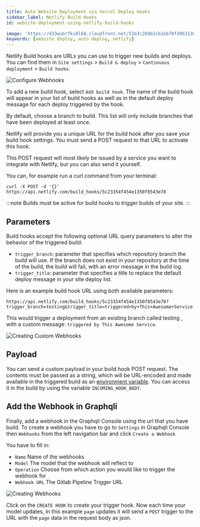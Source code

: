 ```yaml
---
title: Auto Website Deployment via Vercel Deploy Hooks
sidebar_label: Netlify Build Hooks
id: website-deployment-using-netlify-build-hooks

image: 'https://d33wubrfki0l68.cloudfront.net/51b3c2b9b2cb2eb70fd9631385a2b0d2bc60b1ea/45997/images/configure-builds-build-hooks.png'
keywords: [website deploy, auto deploy, netlify]
---
```

<head>
    <meta property="og:type" content="article" />
</head>


Netlify Build hooks are URLs you can use to trigger new builds and deploys. You can find them in `Site settings` > `Build & deploy` > `Continuous deployment` > `Build hooks`.

<img alt='Configure Webhooks' width='auto' height='auto' src='https://d33wubrfki0l68.cloudfront.net/51b3c2b9b2cb2eb70fd9631385a2b0d2bc60b1ea/45997/images/configure-builds-build-hooks.png' />

To add a new build hook, select `Add build hook`. The name of the build hook will appear in your list of build hooks as well as in the default deploy message
for each deploy triggered by the hook.

By default, choose a branch to build. This list will only include branches that have been deployed at least once.

Netlify will provide you a unique URL for the build hook after you save your build hook settings. You must send a POST request to that URL to activate this hook.

This POST request will most likely be issued by a service you want to integrate with Netlify, but you can also send it yourself.

You can, for example run a curl command from your terminal:

```shell
curl -X POST -d '{}' https://api.netlify.com/build_hooks/5c23354f454e1350f8543e78
```

:::note
Builds must be active for build hooks to trigger builds of your site.
:::

## Parameters
Build hooks accept the following optional URL query parameters to alter the behavior of the triggered build:

  * `trigger_branch`: parameter that specifies which repository branch the build will use. If the branch does not exist in your repository at the time of the build, the build will fail, with an error message in the build log.
  * `trigger_title`: parameter that specifies a title to replace the default deploy message in your site deploy list.

Here is an example build hook URL using both available parameters:

```shell
https://api.netlify.com/build_hooks/5c23354f454e1350f8543e78?trigger_branch=testing&trigger_title=triggered+by+This+Awesome+Service
```
This would trigger a deployment from an existing branch called  testing , with a custom message: `triggered by This Awesome Service`.

<img alt='Creating Custom Webhooks' width='auto' height='auto' src='https://d33wubrfki0l68.cloudfront.net/17b4f950c26d0ff61f0348991cec52763b8b5ad4/f6fd6/images/configure-builds-custom-hook-deploy.png' />

## Payload
You can send a custom payload in your build hook POST request. The contents must be passed as a string, which will be URL-encoded and made available
in the triggered build as an [environment variable](https://docs.netlify.com/configure-builds/environment-variables/#build-hook-metadata-and-payload).
You can access it in the build by using the variable `INCOMING_HOOK_BODY`.


## Add the Webhook in Graphqli

Finally, add a webhook in the Graphqli Console using the url that you have build. To create a webhook you have to go to `Settings` in Graphqli Console then `Webhooks` from the left
navigation bar and click `Create a Webhook`

You  have to fill in:

  * `Name` Name of the webhooks
  * `Model` The model that the webhook will reflect to
  * `Operation` Choose from which action you would like to trigger the webhook for
  * `Webhook URL` The Gitlab Pipeline Trigger URL

<img alt='Creating Webhooks' width='auto' height='auto' src='https://cdn.apito.io/media/apito_documentation/PPVS1LJSN9_graphqli_webhooks_create.png' />

Click on the `CREATE HOOK` to create your trigger hook. Now each time your model updates, in this example `page` updates it will send a `POST` trigger to the URL with the `page` data
in the request body as json.